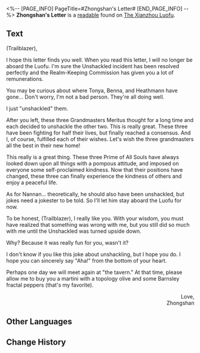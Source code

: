 <%-- [PAGE_INFO]
PageTitle=#Zhongshan's Letter#
[END_PAGE_INFO] --%>
{{Readable Infobox
|id           = 219
|partIds      = 190451
|title        = 
|image        = Item The Xianzhou Luofu Readable 6.png
|world        = The Xianzhou Luofu
|parts        = 1
|author       = <!--to be added-->
|description  = A letter left by Zhongshan, an "Unshackled Tutor."
|part1        = Zhongshan's Letter
|source1      = {{cx|Source missing}}
|characters   = Aha
|factions     = 
}}
'''Zhongshan's Letter''' is a [[readable]] found on [[The Xianzhou Luofu]].
<!--
==Location==
{{Map Embed|<map name>|<marker id>}}
-->
==Text==
(Trailblazer),

I hope this letter finds you well. When you read this letter, I will no longer be aboard the Luofu. I'm sure the Unshackled incident has been resolved perfectly and the Realm-Keeping Commission has given you a lot of remunerations.

You may be curious about where Tonya, Benna, and Heathmann have gone... Don't worry, I'm not a bad person. They're all doing well.

I just "unshackled" them.

After you left, these three Grandmasters Meritus thought for a long time and each decided to unshackle the other two. This is really great. These three have been fighting for half their lives, but finally reached a consensus. And I, of course, fulfilled each of their wishes. Let's wish the three grandmasters all the best in their new home!

This really is a great thing. These three Prime of All Souls have always looked down upon all things with a pompous attitude, and imposed on everyone some self-proclaimed kindness. Now that their positions have changed, these three can finally experience the kindness of others and enjoy a peaceful life.

As for Nannan... theoretically, he should also have been unshackled, but jokes need a jokester to be told. So I'll let him stay aboard the Luofu for now.

To be honest, (Trailblazer), I really like you. With your wisdom, you must have realized that something was wrong with me, but you still did so much with me until the Unshackled was turned upside down.

Why? Because it was really fun for you, wasn't it?

I don't know if you like this joke about unshackling, but I hope you do. I hope you can sincerely say "Aha!" from the bottom of your heart.

Perhaps one day we will meet again at "the tavern." At that time, please allow me to buy you a martini with a topology olive and some Barnsley fractal peppers (that's my favorite).

<div align="right">Love,<br />
Zhongshan</div>

<!--
==Trivia==
* 
-->
==Other Languages==
{{Other Languages
|en   = Zhongshan's Letter
|zhs  = 钟珊的来信
|zht  = 鍾珊的來信
|ja   = 鐘珊からの手紙
|ko   = 종산의 편지
|es   = Carta de Zhongshan
|fr   = Lettre de Zhongshan
|ru   = Письмо Чжуншань
|th   = จดหมายของ Zhongshan
|vi   = Thư Của Zhongshan
|de   = Zhongshans Brief
|id   = Surat dari Zhongshan
|pt   = Carta de Zhongshan
}}

==Change History==
{{Change History|1.2}}